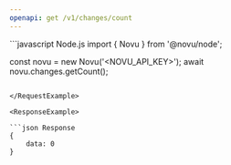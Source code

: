 ```yaml
---
openapi: get /v1/changes/count
---
```


<RequestExample>
```javascript Node.js
import { Novu } from '@novu/node';

const novu = new Novu('<NOVU_API_KEY>');
await novu.changes.getCount();
```

</RequestExample>

<ResponseExample>

```json Response
{
    data: 0
}
```

</ResponseExample>